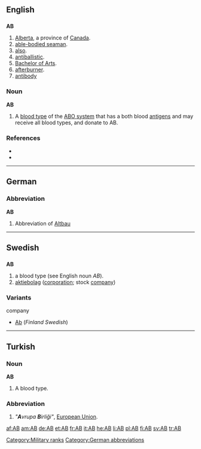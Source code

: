 {{wikipedia}}
{{also|Appendix:Variations of "ab"}}
==English==

==={{abbreviation}}===
'''AB'''

# [[Alberta]], a province of [[Canada]].
# [[able-bodied seaman]].
# [[also]].
# [[antiballistic]].
# [[Bachelor of Arts]].
# [[afterburner]].
# [[antibody]]

===Noun===
'''AB'''

# A [[blood type]] of the [[ABO system]] that has a both blood [[antigen]]s and may receive all blood types, and donate to AB.

===References===
* {{R:American Heritage 2000|AB}}
* {{R:Dictionary.com|AB}}

[[Category:Military ranks]]

----

==German==

===Abbreviation===
'''AB'''

# {{context|apartment listing|lang=de}} Abbreviation of [[Altbau]]

[[Category:German abbreviations]]

----

==Swedish==

==={{abbreviation}}===
'''AB'''

# a blood type (see English noun ''AB'').
# [[aktiebolag]] ([[corporation]]; stock [[company]])

===Variants===
{{rfc-header|Variants|lang=sv}}
;company
* [[Ab]] (''Finland Swedish'')

----

==Turkish==

===Noun===
'''AB'''

# A blood type.

===Abbreviation===
{{infl|tr|abbreviation}}

# ''"'''A'''vrupa '''B'''irliği"'', [[European Union]].

[[af:AB]]
[[am:AB]]
[[de:AB]]
[[et:AB]]
[[fr:AB]]
[[it:AB]]
[[he:AB]]
[[li:AB]]
[[pl:AB]]
[[fi:AB]]
[[sv:AB]]
[[tr:AB]]